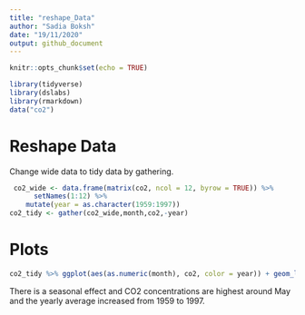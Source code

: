 ```yaml
---
title: "reshape_Data"
author: "Sadia Boksh"
date: "19/11/2020"
output: github_document
---
```


```r
knitr::opts_chunk$set(echo = TRUE)
```
```r
library(tidyverse)
library(dslabs)
library(rmarkdown)
data("co2")
```
# Reshape Data

Change wide data to tidy data by gathering.
```r
 co2_wide <- data.frame(matrix(co2, ncol = 12, byrow = TRUE)) %>% 
      setNames(1:12) %>%
    mutate(year = as.character(1959:1997))
co2_tidy <- gather(co2_wide,month,co2,-year)
```
# Plots
```r
co2_tidy %>% ggplot(aes(as.numeric(month), co2, color = year)) + geom_line()
```
There is a seasonal effect and CO2 concentrations are highest around May and the yearly average increased from 1959 to 1997.
